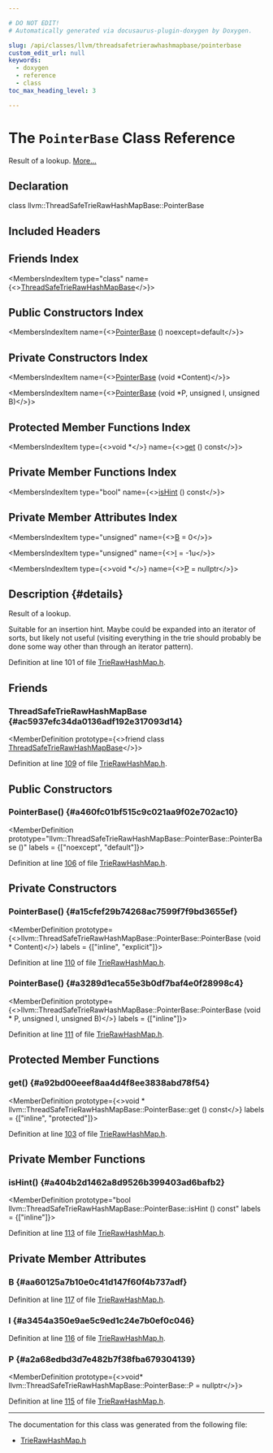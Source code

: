 ```yaml
---

# DO NOT EDIT!
# Automatically generated via docusaurus-plugin-doxygen by Doxygen.

slug: /api/classes/llvm/threadsafetrierawhashmapbase/pointerbase
custom_edit_url: null
keywords:
  - doxygen
  - reference
  - class
toc_max_heading_level: 3

---
```





# The `PointerBase` Class Reference

<DoxygenPage pluginConfig={pluginConfig}>

Result of a lookup. <a href="#details">More...</a>

## Declaration

<CodeBlock>class llvm::ThreadSafeTrieRawHashMapBase::PointerBase</CodeBlock>

## Included Headers

<IncludesList>
<IncludesListItem
  filePath="llvm/ADT/TrieRawHashMap.h"
  permalink="/docs/api/files/include/include/llvm/include/llvm/adt/trierawhashmap-h"
  isLocal="true" />
</IncludesList>

## Friends Index

<MembersIndex>

<MembersIndexItem
  type="class"
  name={<><a href="#ac5937efc34da0136adf192e317093d14">ThreadSafeTrieRawHashMapBase</a></>}>
</MembersIndexItem>

</MembersIndex>

## Public Constructors Index

<MembersIndex>

<MembersIndexItem
  name={<><a href="#a460fc01bf515c9c021aa9f02e702ac10">PointerBase</a> () noexcept=default</>}>
</MembersIndexItem>

</MembersIndex>

## Private Constructors Index

<MembersIndex>

<MembersIndexItem
  name={<><a href="#a15cfef29b74268ac7599f7f9bd3655ef">PointerBase</a> (void &#42;Content)</>}>
</MembersIndexItem>

<MembersIndexItem
  name={<><a href="#a3289d1eca55e3b0df7baf4e0f28998c4">PointerBase</a> (void &#42;P, unsigned I, unsigned B)</>}>
</MembersIndexItem>

</MembersIndex>

## Protected Member Functions Index

<MembersIndex>

<MembersIndexItem
  type={<>void &#42;</>}
  name={<><a href="#a92bd00eeef8aa4d4f8ee3838abd78f54">get</a> () const</>}>
</MembersIndexItem>

</MembersIndex>

## Private Member Functions Index

<MembersIndex>

<MembersIndexItem
  type="bool"
  name={<><a href="#a404b2d1462a8d9526b399403ad6bafb2">isHint</a> () const</>}>
</MembersIndexItem>

</MembersIndex>

## Private Member Attributes Index

<MembersIndex>

<MembersIndexItem
  type="unsigned"
  name={<><a href="#aa60125a7b10e0c41d147f60f4b737adf">B</a> = 0</>}>
</MembersIndexItem>

<MembersIndexItem
  type="unsigned"
  name={<><a href="#a3454a350e9ae5c9ed1c24e7b0ef0c046">I</a> = -1u</>}>
</MembersIndexItem>

<MembersIndexItem
  type={<>void &#42;</>}
  name={<><a href="#a2a68edbd3d7e482b7f38fba679304139">P</a> = nullptr</>}>
</MembersIndexItem>

</MembersIndex>

## Description {#details}

Result of a lookup.

Suitable for an insertion hint. Maybe could be expanded into an iterator of sorts, but likely not useful (visiting everything in the trie should probably be done some way other than through an iterator pattern).

Definition at line 101 of file <a href="/docs/api/files/include/include/llvm/include/llvm/adt/trierawhashmap-h">TrieRawHashMap.h</a>.

<SectionDefinition>

## Friends

### ThreadSafeTrieRawHashMapBase {#ac5937efc34da0136adf192e317093d14}

<MemberDefinition
  prototype={<>friend class <a href="/docs/api/classes/llvm/threadsafetrierawhashmapbase">ThreadSafeTrieRawHashMapBase</a></>}>

Definition at line <a href="/docs/api/files/include/include/llvm/include/llvm/adt/trierawhashmap-h/#l00109">109</a> of file <a href="/docs/api/files/include/include/llvm/include/llvm/adt/trierawhashmap-h">TrieRawHashMap.h</a>.
</MemberDefinition>

</SectionDefinition>

<SectionDefinition>

## Public Constructors

### PointerBase() {#a460fc01bf515c9c021aa9f02e702ac10}

<MemberDefinition
  prototype="llvm::ThreadSafeTrieRawHashMapBase::PointerBase::PointerBase ()"
  labels = {["noexcept", "default"]}>

Definition at line <a href="/docs/api/files/include/include/llvm/include/llvm/adt/trierawhashmap-h/#l00106">106</a> of file <a href="/docs/api/files/include/include/llvm/include/llvm/adt/trierawhashmap-h">TrieRawHashMap.h</a>.
</MemberDefinition>

</SectionDefinition>

<SectionDefinition>

## Private Constructors

### PointerBase() {#a15cfef29b74268ac7599f7f9bd3655ef}

<MemberDefinition
  prototype={<>llvm::ThreadSafeTrieRawHashMapBase::PointerBase::PointerBase (void &#42; Content)</>}
  labels = {["inline", "explicit"]}>

Definition at line <a href="/docs/api/files/include/include/llvm/include/llvm/adt/trierawhashmap-h/#l00110">110</a> of file <a href="/docs/api/files/include/include/llvm/include/llvm/adt/trierawhashmap-h">TrieRawHashMap.h</a>.
</MemberDefinition>

### PointerBase() {#a3289d1eca55e3b0df7baf4e0f28998c4}

<MemberDefinition
  prototype={<>llvm::ThreadSafeTrieRawHashMapBase::PointerBase::PointerBase (void &#42; P, unsigned I, unsigned B)</>}
  labels = {["inline"]}>

Definition at line <a href="/docs/api/files/include/include/llvm/include/llvm/adt/trierawhashmap-h/#l00111">111</a> of file <a href="/docs/api/files/include/include/llvm/include/llvm/adt/trierawhashmap-h">TrieRawHashMap.h</a>.
</MemberDefinition>

</SectionDefinition>

<SectionDefinition>

## Protected Member Functions

### get() {#a92bd00eeef8aa4d4f8ee3838abd78f54}

<MemberDefinition
  prototype={<>void &#42; llvm::ThreadSafeTrieRawHashMapBase::PointerBase::get () const</>}
  labels = {["inline", "protected"]}>

Definition at line <a href="/docs/api/files/include/include/llvm/include/llvm/adt/trierawhashmap-h/#l00103">103</a> of file <a href="/docs/api/files/include/include/llvm/include/llvm/adt/trierawhashmap-h">TrieRawHashMap.h</a>.
</MemberDefinition>

</SectionDefinition>

<SectionDefinition>

## Private Member Functions

### isHint() {#a404b2d1462a8d9526b399403ad6bafb2}

<MemberDefinition
  prototype="bool llvm::ThreadSafeTrieRawHashMapBase::PointerBase::isHint () const"
  labels = {["inline"]}>

Definition at line <a href="/docs/api/files/include/include/llvm/include/llvm/adt/trierawhashmap-h/#l00113">113</a> of file <a href="/docs/api/files/include/include/llvm/include/llvm/adt/trierawhashmap-h">TrieRawHashMap.h</a>.
</MemberDefinition>

</SectionDefinition>

<SectionDefinition>

## Private Member Attributes

### B {#aa60125a7b10e0c41d147f60f4b737adf}

<MemberDefinition
  prototype="unsigned llvm::ThreadSafeTrieRawHashMapBase::PointerBase::B = 0">

Definition at line <a href="/docs/api/files/include/include/llvm/include/llvm/adt/trierawhashmap-h/#l00117">117</a> of file <a href="/docs/api/files/include/include/llvm/include/llvm/adt/trierawhashmap-h">TrieRawHashMap.h</a>.
</MemberDefinition>

### I {#a3454a350e9ae5c9ed1c24e7b0ef0c046}

<MemberDefinition
  prototype="unsigned llvm::ThreadSafeTrieRawHashMapBase::PointerBase::I = -1u">

Definition at line <a href="/docs/api/files/include/include/llvm/include/llvm/adt/trierawhashmap-h/#l00116">116</a> of file <a href="/docs/api/files/include/include/llvm/include/llvm/adt/trierawhashmap-h">TrieRawHashMap.h</a>.
</MemberDefinition>

### P {#a2a68edbd3d7e482b7f38fba679304139}

<MemberDefinition
  prototype={<>void&#42; llvm::ThreadSafeTrieRawHashMapBase::PointerBase::P = nullptr</>}>

Definition at line <a href="/docs/api/files/include/include/llvm/include/llvm/adt/trierawhashmap-h/#l00115">115</a> of file <a href="/docs/api/files/include/include/llvm/include/llvm/adt/trierawhashmap-h">TrieRawHashMap.h</a>.
</MemberDefinition>

</SectionDefinition>

<hr/>

The documentation for this class was generated from the following file:

<ul>
<li><a href="/docs/api/files/include/include/llvm/include/llvm/adt/trierawhashmap-h">TrieRawHashMap.h</a></li>
</ul>

</DoxygenPage>
